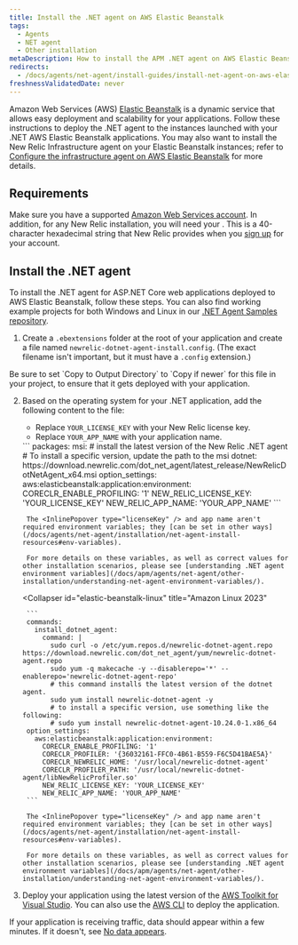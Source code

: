 ```yaml
---
title: Install the .NET agent on AWS Elastic Beanstalk
tags:
  - Agents
  - NET agent
  - Other installation
metaDescription: How to install the APM .NET agent on AWS Elastic Beanstalk.
redirects:
  - /docs/agents/net-agent/install-guides/install-net-agent-on-aws-elastic-beanstalk
freshnessValidatedDate: never
---
```


Amazon Web Services (AWS) [Elastic Beanstalk](https://aws.amazon.com/elasticbeanstalk) is a dynamic service that allows easy deployment and scalability for your applications. Follow these instructions to deploy the .NET agent to the instances launched with your .NET AWS Elastic Beanstalk applications. You may also want to install the New Relic Infrastructure agent on your Elastic Beanstalk instances; refer to [Configure the infrastructure agent on AWS Elastic Beanstalk](/docs/infrastructure/install-infrastructure-agent/config-management-tools/configure-infrastructure-agent-aws-elastic-beanstalk/) for more details.

## Requirements

Make sure you have a supported [Amazon Web Services account](http://aws.amazon.com/elasticbeanstalk/). In addition, for any New Relic installation, you will need your <InlinePopover type="licenseKey" />. This is a 40-character hexadecimal string that New Relic provides when you [sign up](http://newrelic.com/signup "Link opens in a new window") for your account.


## Install the .NET agent

To install the .NET agent for ASP.NET Core web applications deployed to AWS Elastic Beanstalk, follow these steps. You can also find working example projects for both Windows and Linux in our [.NET Agent Samples repository](https://github.com/newrelic/newrelic-dotnet-examples/tree/main/elastic-beanstalk).

1. Create a `.ebextensions` folder at the root of your application and create a file named `newrelic-dotnet-agent-install.config`. (The exact filename isn't important, but it must have a `.config` extension.) 

<Callout variant="important">
  Be sure to set `Copy to Output Directory` to `Copy if newer` for this file in your project, to ensure that it gets deployed with your application.
</Callout>

2. Based on the operating system for your .NET application, add the following content to the file:
    * Replace `YOUR_LICENSE_KEY` with your New Relic license key.
    * Replace `YOUR_APP_NAME` with your application name.

   <CollapserGroup>
     <Collapser
       id="elastic-beanstalk-windows"
       title="Windows"
     >
        ```
        packages:  
            msi:
              # install the latest version of the New Relic .NET agent
              # To install a specific version, update the path to the msi
              dotnet: https://download.newrelic.com/dot_net_agent/latest_release/NewRelicDotNetAgent_x64.msi
        option_settings:
            aws:elasticbeanstalk:application:environment:
              CORECLR_ENABLE_PROFILING: '1'
              NEW_RELIC_LICENSE_KEY: 'YOUR_LICENSE_KEY'
              NEW_RELIC_APP_NAME: 'YOUR_APP_NAME'
        ```

        The <InlinePopover type="licenseKey" /> and app name aren't required environment variables; they [can be set in other ways](/docs/agents/net-agent/installation/net-agent-install-resources#env-variables).

        For more details on these variables, as well as correct values for other installation scenarios, please see [understanding .NET agent environment variables](/docs/apm/agents/net-agent/other-installation/understanding-net-agent-environment-variables/).
     </Collapser>

     <Collapser
       id="elastic-beanstalk-linux"
       title="Amazon Linux 2023"
     >
        ```
        commands: 
          install_dotnet_agent:
            command: |
              sudo curl -o /etc/yum.repos.d/newrelic-dotnet-agent.repo https://download.newrelic.com/dot_net_agent/yum/newrelic-dotnet-agent.repo
              sudo yum -q makecache -y --disablerepo='*' --enablerepo='newrelic-dotnet-agent-repo'
              # this command installs the latest version of the dotnet agent.
              sudo yum install newrelic-dotnet-agent -y
              # to install a specific version, use something like the following:
              # sudo yum install newrelic-dotnet-agent-10.24.0-1.x86_64
        option_settings:
          aws:elasticbeanstalk:application:environment:
            CORECLR_ENABLE_PROFILING: '1'
            CORECLR_PROFILER: '{36032161-FFC0-4B61-B559-F6C5D41BAE5A}'
            CORECLR_NEWRELIC_HOME: '/usr/local/newrelic-dotnet-agent'
            CORECLR_PROFILER_PATH: '/usr/local/newrelic-dotnet-agent/libNewRelicProfiler.so'
            NEW_RELIC_LICENSE_KEY: 'YOUR_LICENSE_KEY'
            NEW_RELIC_APP_NAME: 'YOUR_APP_NAME'
        ```

        The <InlinePopover type="licenseKey" /> and app name aren't required environment variables; they [can be set in other ways](/docs/agents/net-agent/installation/net-agent-install-resources#env-variables).

        For more details on these variables, as well as correct values for other installation scenarios, please see [understanding .NET agent environment variables](/docs/apm/agents/net-agent/other-installation/understanding-net-agent-environment-variables/).
     </Collapser>
   </CollapserGroup>

3. Deploy your application using the latest version of the [AWS Toolkit for Visual Studio](https://aws.amazon.com/visualstudio/). You can also use the [AWS CLI](https://docs.aws.amazon.com/cli/) to deploy the application.

If your application is receiving traffic, data should appear within a few minutes. If it doesn't, see [No data appears](/docs/agents/net-agent/troubleshooting/no-data-appears-net).

<InstallFeedback />

       